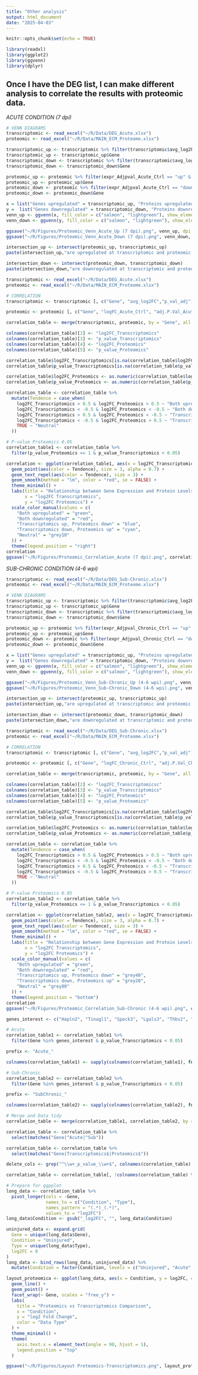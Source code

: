 ---
title: "Other analysis"
output: html_document
date: "2025-04-03"
---

```{r setup, include=FALSE}
knitr::opts_chunk$set(echo = TRUE)
```

```{r}
library(readxl)
library(ggplot2)
library(ggvenn)
library(dplyr)
```

## Once I have the DEG list, I can make different analysis to correlate the results with proteomic data.

*ACUTE CONDITION (7 dpi)*

```{r}

# VENN DIAGRAMS 
transcriptomic <- read_excel("~/R/Data/DEG_Acute.xlsx")
proteomic <- read_excel("~/R/Data/MAIN_ECM_Proteome.xlsx")

transcriptomic_up <- transcriptomic %>% filter(transcriptomic$avg_log2FC > 0.5 & p_val_adj < 0.05)
transcriptomic_up <- transcriptomic_up$Gene
transcriptomic_down <- transcriptomic %>% filter(transcriptomic$avg_log2FC < -0.5 & p_val_adj < 0.05)
transcriptomic_down <- transcriptomic_down$Gene

proteomic_up <- proteomic %>% filter(expr_Adjpval_Acute_Ctrl == "up" & as.numeric(logFC_Acute_Ctrl) > 0.5)
proteomic_up <- proteomic_up$Gene
proteomic_down <- proteomic %>% filter(expr_Adjpval_Acute_Ctrl == "down" & as.numeric(logFC_Acute_Ctrl) < -0.5)
proteomic_down <- proteomic_down$Gene

x = list("Genes upregulated" = transcriptomic_up, "Proteins upregulated" = proteomic_up)
y =  list("Genes downregulated" = transcriptomic_down, "Proteins downregulated" = proteomic_down)
venn_up <- ggvenn(x, fill_color = c("salmon", "lightgreen"), show_elements = F, text_size = 5, set_name_size = 5)
venn_down <- ggvenn(y, fill_color = c("salmon", "lightgreen"), show_elements = F, text_size = 5, set_name_size = 5)

ggsave("~/R/Figures/Proteomic_Venn_Acute_Up (7 dpi).png", venn_up, dpi = 1080, height = 7, width = 9)
ggsave("~/R/Figures/Proteomic_Venn_Acute_Down (7 dpi).png", venn_down, dpi = 1080, height = 7, width = 9)

intersection_up <- intersect(proteomic_up, transcriptomic_up)
paste(intersection_up,"are upregulated at transcriptomic and proteomic level")

intersection_down <- intersect(proteomic_down, transcriptomic_down)
paste(intersection_down,"are downregulated at transcriptomic and proteomic level")
```


```{r}
transcriptomic <- read_excel("~/R/Data/DEG_Acute.xlsx")
proteomic <- read_excel("~/R/Data/MAIN_ECM_Proteome.xlsx")

# CORRELATION 
transcriptomic <- transcriptomic [, c("Gene", "avg_log2FC","p_val_adj")]

proteomic <- proteomic [, c("Gene", "logFC_Acute_Ctrl", "adj.P.Val_Acute_Ctrl")]

correlation_table <- merge(transcriptomic, proteomic, by = "Gene", all = T)

colnames(correlation_table)[2] <- "log2FC_Transcriptomics"
colnames(correlation_table)[3] <- "p_value_Transcriptomics"
colnames(correlation_table)[4] <- "log2FC_Proteomics"
colnames(correlation_table)[5] <- "p_value_Proteomics"

correlation_table$log2FC_Transcriptomics[is.na(correlation_table$log2FC_Transcriptomics)] <- 0
correlation_table$p_value_Transcriptomics[is.na(correlation_table$p_value_Transcriptomics)] <- 1

correlation_table$log2FC_Proteomics <- as.numeric(correlation_table$log2FC_Proteomics)
correlation_table$p_value_Proteomics <- as.numeric(correlation_table$p_value_Proteomics)

correlation_table <- correlation_table %>% 
  mutate(Tendence = case_when(
    log2FC_Transcriptomics > 0.5 & log2FC_Proteomics > 0.5 ~ "Both upregulated",
    log2FC_Transcriptomics < -0.5 & log2FC_Proteomics < -0.5 ~ "Both downregulated",
    log2FC_Transcriptomics > 0.5 & log2FC_Proteomics < -0.5 ~ "Transcriptomics up, Proteomics down",
    log2FC_Transcriptomics < -0.5 & log2FC_Proteomics > 0.5 ~ "Transcriptomics down, Proteomics up",
    TRUE ~ "Neutral" 
  ))

# P-value Proteomics 0.05
correlation_table1 <- correlation_table %>% 
  filter(p_value_Proteomics <= 1 & p_value_Transcriptomics < 0.05)

correlation <- ggplot(correlation_table1, aes(x = log2FC_Transcriptomics, y = log2FC_Proteomics, label = Gene)) +
  geom_point(aes(color = Tendence), size = 3, alpha = 0.7) +  
  geom_text_repel(aes(color = Tendence), size = 3) +  
  geom_smooth(method = "lm", color = "red", se = FALSE) +  
  theme_minimal() +
  labs(title = "Relationship between Gene Expression and Protein Levels",
       x = "log2FC Transcriptomics",
       y = "log2FC Proteomics") +
  scale_color_manual(values = c(
    "Both upregulated" = "green",
    "Both downregulated" = "red",
    "Transcriptomics up, Proteomics down" = "blue",
    "Transcriptomics down, Proteomics up" = "cyan",
    "Neutral" = "grey10"
  )) +
  theme(legend.position = "right")
correlation
ggsave("~/R/Figures/Proteomic_Correlation_Acute (7 dpi).png", correlation, dpi = 1080, height = 7, width = 9)

```

*SUB-CHRONIC CONDITION (4-6 wpi)*

```{r}
transcriptomic <- read_excel("~/R/Data/DEG_Sub-Chronic.xlsx")
proteomic <- read_excel("~/R/Data/MAIN_ECM_Proteome.xlsx")

# VENN DIAGRAMS 
transcriptomic_up <- transcriptomic %>% filter(transcriptomic$avg_log2FC > 0.5 & p_val_adj < 0.05)
transcriptomic_up <- transcriptomic_up$Gene
transcriptomic_down <- transcriptomic %>% filter(transcriptomic$avg_log2FC < -0.5 & p_val_adj < 0.05)
transcriptomic_down <- transcriptomic_down$Gene

proteomic_up <- proteomic %>% filter(expr_Adjpval_Chronic_Ctrl == "up" & as.numeric(logFC_Chronic_Ctrl) > 0.5)
proteomic_up <- proteomic_up$Gene
proteomic_down <- proteomic %>% filter(expr_Adjpval_Chronic_Ctrl == "down" & as.numeric(logFC_Chronic_Ctrl) < -0.5)
proteomic_down <- proteomic_down$Gene

x = list("Genes upregulated" = transcriptomic_up, "Proteins upregulated" = proteomic_up)
y =  list("Genes downregulated" = transcriptomic_down, "Proteins downregulated" = proteomic_down)
venn_up <- ggvenn(x, fill_color = c("salmon", "lightgreen"), show_elements = F, text_size = 5, set_name_size = 5)
venn_down <- ggvenn(y, fill_color = c("salmon", "lightgreen"), show_elements = F, text_size = 5, set_name_size = 5)

ggsave("~/R/Figures/Proteomic_Venn_Sub-Chronic_Up (4-6 wpi).png", venn_up, dpi = 1080, height = 7, width = 9)
ggsave("~/R/Figures/Proteomic_Venn_Sub-Chronic_Down (4-6 wpi).png", venn_down, dpi = 1080, height = 7, width = 9)

intersection_up <- intersect(proteomic_up, transcriptomic_up)
paste(intersection_up,"are upregulated at transcriptomic and proteomic level")

intersection_down <- intersect(proteomic_down, transcriptomic_down)
paste(intersection_down,"are downregulated at transcriptomic and proteomic level")

```

```{r}
transcriptomic <- read_excel("~/R/Data/DEG_Sub-Chronic.xlsx")
proteomic <- read_excel("~/R/Data/MAIN_ECM_Proteome.xlsx")

# CORRELATION
transcriptomic <- transcriptomic [, c("Gene", "avg_log2FC","p_val_adj")]

proteomic <- proteomic [, c("Gene", "logFC_Chronic_Ctrl", "adj.P.Val_Chronic_Ctrl")]

correlation_table <- merge(transcriptomic, proteomic, by = "Gene", all = T)

colnames(correlation_table)[2] <- "log2FC_Transcriptomicsc"
colnames(correlation_table)[3] <- "p_value_Transcriptomics"
colnames(correlation_table)[4] <- "log2FC_Proteomics"
colnames(correlation_table)[5] <- "p_value_Proteomics"

correlation_table$log2FC_Transcriptomics[is.na(correlation_table$log2FC_Transcriptomics)] <- 0
correlation_table$p_value_Transcriptomics[is.na(correlation_table$p_value_Transcriptomics)] <- 1

correlation_table$log2FC_Proteomics <- as.numeric(correlation_table$log2FC_Proteomics)
correlation_table$p_value_Proteomics <- as.numeric(correlation_table$p_value_Proteomics)

correlation_table <- correlation_table %>% 
  mutate(Tendence = case_when(
    log2FC_Transcriptomics > 0.5 & log2FC_Proteomics > 0.5 ~ "Both upregulated",
    log2FC_Transcriptomics < -0.5 & log2FC_Proteomics < -0.5 ~ "Both downregulated",
    log2FC_Transcriptomics > 0.5 & log2FC_Proteomics < -0.5 ~ "Transcriptomics up, Proteomics down",
    log2FC_Transcriptomics < -0.5 & log2FC_Proteomics > 0.5 ~ "Transcriptomics down, Proteomics up",
    TRUE ~ "Neutral"
  ))

# P-value Proteomics 0.05
correlation_table2 <- correlation_table %>% 
  filter(p_value_Proteomics <= 1 & p_value_Transcriptomics < 0.05)

correlation <- ggplot(correlation_table2, aes(x = log2FC_Transcriptomics, y = log2FC_Proteomics, label = Gene)) +
  geom_point(aes(color = Tendence), size = 3, alpha = 0.7) +
  geom_text_repel(aes(color = Tendence), size = 3) + 
  geom_smooth(method = "lm", color = "red", se = FALSE) +  
  theme_minimal() +
  labs(title = "Relationship between Gene Expression and Protein Levels",
       x = "log2FC Transcriptomics",
       y = "log2FC Proteomics") +
  scale_color_manual(values = c(
    "Both upregulated" = "green",
    "Both downregulated" = "red",
    "Transcriptomics up, Proteomics down" = "grey40",
    "Transcriptomics down, Proteomics up" = "grey20",
    "Neutral" = "grey80"
  )) +
  theme(legend.position = "bottom")
correlation
ggsave("~/R/Figures/Proteomic_Correlation_Sub-Chronic (4-6 wpi).png", correlation, dpi = 1080, height = 7, width = 9)
```

```{r}
genes_interest <- c("Hapln2", "Tinagl1", "Spock3", "Lgals3", "Thbs2", "Serpinb1a", "Serpina3n", "Anxa3", "Tnc", "C1qa", "Ctsz", "Tgfb1", "Postn", "Serpind1", "Ptn", "Mmp14", "Vwa1", "Itih3", "Vit", "Lgi1", "S100a6","Emilin1", "Tgm2")

# Acute
correlation_table1 <- correlation_table1 %>% 
  filter(Gene %in% genes_interest & p_value_Transcriptomics < 0.05)

prefix <- "Acute_"

colnames(correlation_table1) <- sapply(colnames(correlation_table1), function(x) ifelse(x != "Gene", paste0(prefix, x), x))

# Sub-Chronic
correlation_table2 <- correlation_table2 %>% 
  filter(Gene %in% genes_interest & p_value_Transcriptomics < 0.05)

prefix <- "SubChronic_"

colnames(correlation_table2) <- sapply(colnames(correlation_table2), function(x) ifelse(x != "Gene", paste0(prefix, x), x))

# Merge and Data tidy
correlation_table <- merge(correlation_table1, correlation_table2, by = "Gene")

correlation_table <- correlation_table %>% 
  select(matches("Gene|^Acute|^Sub"))

correlation_table <- correlation_table %>% 
  select(matches("Gene|Transcriptomics$|Proteomics$"))

delete_cols <- grep("^\\w+_p_value_\\w+$", colnames(correlation_table), value = TRUE)

correlation_table <- correlation_table[, !colnames(correlation_table) %in% delete_cols]

# Prepare for ggpplot
long_data <- correlation_table %>%
  pivot_longer(cols = -Gene, 
               names_to = c("Condition", "Type"), 
               names_pattern = "(.*)_(.*)",
               values_to = "log2FC")
long_data$Condition <- gsub("_log2FC", "", long_data$Condition)

uninjured_data <- expand.grid(
  Gene = unique(long_data$Gene),
  Condition = "Uninjured",
  Type = unique(long_data$Type),
  log2FC = 0
)
long_data <- bind_rows(long_data, uninjured_data) %>%
  mutate(Condition = factor(Condition, levels = c("Uninjured", "Acute", "SubChronic")))

layout_proteomica <- ggplot(long_data, aes(x = Condition, y = log2FC, color = Type, group = Type)) +
  geom_line() +
  geom_point() + 
  facet_wrap(~ Gene, scales = "free_y") +
  labs(
    title = "Proteomics vs Transcriptomics Comparison",
    x = "Condition", 
    y = "log2 Fold Change",
    color = "Data Type"
  ) +
  theme_minimal() +
  theme(
    axis.text.x = element_text(angle = 90, hjust = 1),
    legend.position = "top"
  )

ggsave("~/R/Figures/Layout Proteomics-Transcriptomics.png", layout_proteomica, dpi = 1080, height = 7, width = 9)

```

